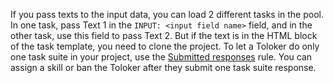 <Cut title="I have two text versions that I want to show to my respondents: one version to half of the audience, and another version to the other half (like in A/B testing). Is this possible in Toloka, or do I need to create two separate projects?">

If you pass texts to the input data, you can load 2 different tasks in the pool. In one task, pass Text 1 in the `INPUT: <input field name>` field, and in the other task, use this field to pass Text 2. But if the text is in the HTML block of the task template, you need to clone the project. To let a Toloker do only one task suite in your project, use the [Submitted responses](/docs/guide/submitted-answers) rule. You can assign a skill or ban the Toloker after they submit one task suite response.

</Cut>
